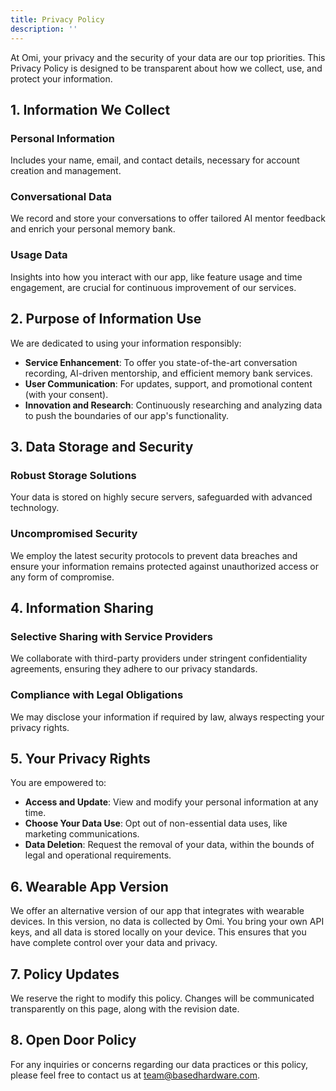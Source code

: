 ```yaml
---
title: Privacy Policy
description: ''
---
```


At Omi, your privacy and the security of your data are our top priorities. This Privacy Policy is designed to be transparent about how we collect, use, and protect your information.

## 1. Information We Collect

### Personal Information

Includes your name, email, and contact details, necessary for account creation and management.

### Conversational Data

We record and store your conversations to offer tailored AI mentor feedback and enrich your personal memory bank.

### Usage Data

Insights into how you interact with our app, like feature usage and time engagement, are crucial for continuous improvement of our services.

## 2. Purpose of Information Use

We are dedicated to using your information responsibly:

- **Service Enhancement**: To offer you state-of-the-art conversation recording, AI-driven mentorship, and efficient memory bank services.
- **User Communication**: For updates, support, and promotional content (with your consent).
- **Innovation and Research**: Continuously researching and analyzing data to push the boundaries of our app's functionality.

## 3. Data Storage and Security

### Robust Storage Solutions

Your data is stored on highly secure servers, safeguarded with advanced technology.

### Uncompromised Security

We employ the latest security protocols to prevent data breaches and ensure your information remains protected against unauthorized access or any form of compromise.

## 4. Information Sharing

### Selective Sharing with Service Providers

We collaborate with third-party providers under stringent confidentiality agreements, ensuring they adhere to our privacy standards.

### Compliance with Legal Obligations

We may disclose your information if required by law, always respecting your privacy rights.

## 5. Your Privacy Rights

You are empowered to:

- **Access and Update**: View and modify your personal information at any time.
- **Choose Your Data Use**: Opt out of non-essential data uses, like marketing communications.
- **Data Deletion**: Request the removal of your data, within the bounds of legal and operational requirements.

## 6. Wearable App Version

We offer an alternative version of our app that integrates with wearable devices. In this version, no data is collected by Omi. You bring your own API keys, and all data is stored locally on your
device. This ensures that you have complete control over your data and privacy.

## 7. Policy Updates

We reserve the right to modify this policy. Changes will be communicated transparently on this page, along with the revision date.

## 8. Open Door Policy

For any inquiries or concerns regarding our data practices or this policy, please feel free to contact us at [team@basedhardware.com](mailto:team@basedhardware.com).